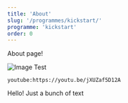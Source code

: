 ```yaml
---
title: 'About'
slug: '/programmes/kickstart/'
programme: 'kickstart'
order: 0
---
```


About page!

![Image Test](../../programmes/upcoming_programmes/scratch.png)

`youtube:https://youtu.be/jXUZaf5D12A`

Hello! Just a bunch of text